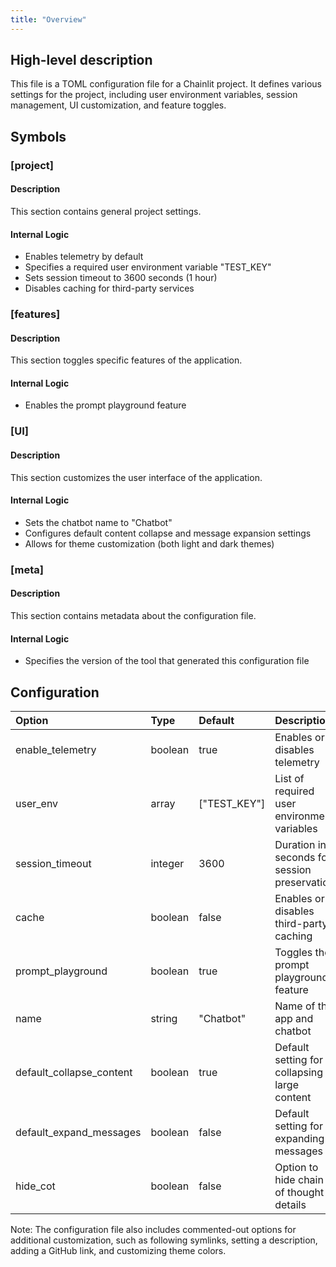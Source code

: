 ```yaml
---
title: "Overview"
---
```


## High-level description
This file is a TOML configuration file for a Chainlit project. It defines various settings for the project, including user environment variables, session management, UI customization, and feature toggles.

## Symbols

### [project]
#### Description
This section contains general project settings.

#### Internal Logic
- Enables telemetry by default
- Specifies a required user environment variable "TEST_KEY"
- Sets session timeout to 3600 seconds (1 hour)
- Disables caching for third-party services

### [features]
#### Description
This section toggles specific features of the application.

#### Internal Logic
- Enables the prompt playground feature

### [UI]
#### Description
This section customizes the user interface of the application.

#### Internal Logic
- Sets the chatbot name to "Chatbot"
- Configures default content collapse and message expansion settings
- Allows for theme customization (both light and dark themes)

### [meta]
#### Description
This section contains metadata about the configuration file.

#### Internal Logic
- Specifies the version of the tool that generated this configuration file

## Configuration
| Option | Type | Default | Description |
|:-------|:-----|:--------|:------------|
| enable_telemetry | boolean | true | Enables or disables telemetry |
| user_env | array | ["TEST_KEY"] | List of required user environment variables |
| session_timeout | integer | 3600 | Duration in seconds for session preservation |
| cache | boolean | false | Enables or disables third-party caching |
| prompt_playground | boolean | true | Toggles the prompt playground feature |
| name | string | "Chatbot" | Name of the app and chatbot |
| default_collapse_content | boolean | true | Default setting for collapsing large content |
| default_expand_messages | boolean | false | Default setting for expanding messages |
| hide_cot | boolean | false | Option to hide chain of thought details |

Note: The configuration file also includes commented-out options for additional customization, such as following symlinks, setting a description, adding a GitHub link, and customizing theme colors.